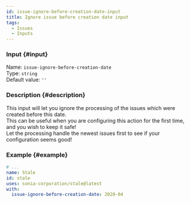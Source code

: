 ```yaml
---
id: issue-ignore-before-creation-date-input
title: Ignore issue before creation date input
tags:
  - Issues
  - Inputs
---
```


### Input {#input}

Name: `issue-ignore-before-creation-date`  
Type: `string`  
Default value: `''`

### Description {#description}

This input will let you ignore the processing of the issues which were created before this date.  
This can be useful when you are configuring this action for the first time, and you wish to keep it safe!  
Let the processing handle the newest issues first to see if your configuration seems good!

### Example {#example}

```yml {6}
# ...
name: Stale
id: stale
uses: sonia-corporation/stale@latest
with:
  issue-ignore-before-creation-date: 2020-04
```
